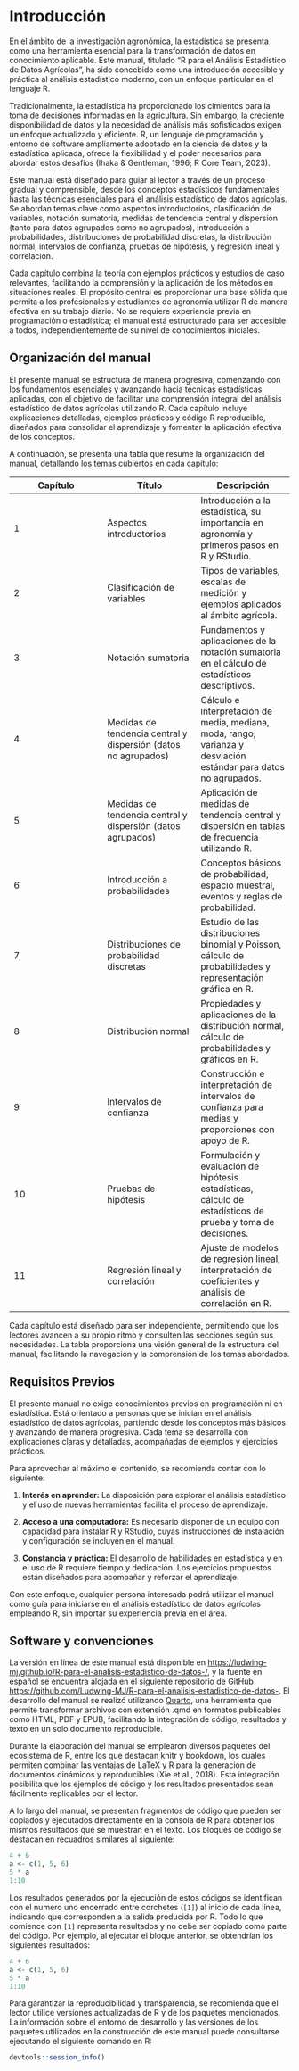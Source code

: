 # Introducción {.unnumbered}

En el ámbito de la investigación agronómica, la estadística se presenta como una herramienta esencial para la transformación de datos en conocimiento aplicable. Este manual, titulado "R para el Análisis Estadístico de Datos Agrícolas", ha sido concebido como una introducción accesible y práctica al análisis estadístico moderno, con un enfoque particular en el lenguaje R.

Tradicionalmente, la estadística ha proporcionado los cimientos para la toma de decisiones informadas en la agricultura. Sin embargo, la creciente disponibilidad de datos y la necesidad de análisis más sofisticados exigen un enfoque actualizado y eficiente. R, un lenguaje de programación y entorno de software ampliamente adoptado en la ciencia de datos y la estadística aplicada, ofrece la flexibilidad y el poder necesarios para abordar estos desafíos (Ihaka & Gentleman, 1996; R Core Team, 2023).

Este manual está diseñado para guiar al lector a través de un proceso gradual y comprensible, desde los conceptos estadísticos fundamentales hasta las técnicas esenciales para el análisis estadístico de datos agrícolas. Se abordan temas clave como aspectos introductorios, clasificación de variables, notación sumatoria, medidas de tendencia central y dispersión (tanto para datos agrupados como no agrupados), introducción a probabilidades, distribuciones de probabilidad discretas, la distribución normal, intervalos de confianza, pruebas de hipótesis, y regresión lineal y correlación.

Cada capítulo combina la teoría con ejemplos prácticos y estudios de caso relevantes, facilitando la comprensión y la aplicación de los métodos en situaciones reales. El propósito central es proporcionar una base sólida que permita a los profesionales y estudiantes de agronomía utilizar R de manera efectiva en su trabajo diario. No se requiere experiencia previa en programación o estadística; el manual está estructurado para ser accesible a todos, independientemente de su nivel de conocimientos iniciales.

## Organización del manual

El presente manual se estructura de manera progresiva, comenzando con los fundamentos esenciales y avanzando hacia técnicas estadísticas aplicadas, con el objetivo de facilitar una comprensión integral del análisis estadístico de datos agrícolas utilizando R. Cada capítulo incluye explicaciones detalladas, ejemplos prácticos y código R reproducible, diseñados para consolidar el aprendizaje y fomentar la aplicación efectiva de los conceptos.

A continuación, se presenta una tabla que resume la organización del manual, detallando los temas cubiertos en cada capítulo:

| Capítulo | Título | Descripción |
|------------------------|------------------------|------------------------|
| 1 | Aspectos introductorios | Introducción a la estadística, su importancia en agronomía y primeros pasos en R y RStudio. |
| 2 | Clasificación de variables | Tipos de variables, escalas de medición y ejemplos aplicados al ámbito agrícola. |
| 3 | Notación sumatoria | Fundamentos y aplicaciones de la notación sumatoria en el cálculo de estadísticos descriptivos. |
| 4 | Medidas de tendencia central y dispersión (datos no agrupados) | Cálculo e interpretación de media, mediana, moda, rango, varianza y desviación estándar para datos no agrupados. |
| 5 | Medidas de tendencia central y dispersión (datos agrupados) | Aplicación de medidas de tendencia central y dispersión en tablas de frecuencia utilizando R. |
| 6 | Introducción a probabilidades | Conceptos básicos de probabilidad, espacio muestral, eventos y reglas de probabilidad. |
| 7 | Distribuciones de probabilidad discretas | Estudio de las distribuciones binomial y Poisson, cálculo de probabilidades y representación gráfica en R. |
| 8 | Distribución normal | Propiedades y aplicaciones de la distribución normal, cálculo de probabilidades y gráficos en R. |
| 9 | Intervalos de confianza | Construcción e interpretación de intervalos de confianza para medias y proporciones con apoyo de R. |
| 10 | Pruebas de hipótesis | Formulación y evaluación de hipótesis estadísticas, cálculo de estadísticos de prueba y toma de decisiones. |
| 11 | Regresión lineal y correlación | Ajuste de modelos de regresión lineal, interpretación de coeficientes y análisis de correlación en R. |

Cada capítulo está diseñado para ser independiente, permitiendo que los lectores avancen a su propio ritmo y consulten las secciones según sus necesidades. La tabla proporciona una visión general de la estructura del manual, facilitando la navegación y la comprensión de los temas abordados.

## Requisitos Previos

El presente manual no exige conocimientos previos en programación ni en estadística. Está orientado a personas que se inician en el análisis estadístico de datos agrícolas, partiendo desde los conceptos más básicos y avanzando de manera progresiva. Cada tema se desarrolla con explicaciones claras y detalladas, acompañadas de ejemplos y ejercicios prácticos.

Para aprovechar al máximo el contenido, se recomienda contar con lo siguiente:

1.  **Interés en aprender:** La disposición para explorar el análisis estadístico y el uso de nuevas herramientas facilita el proceso de aprendizaje.

2.  **Acceso a una computadora:** Es necesario disponer de un equipo con capacidad para instalar R y RStudio, cuyas instrucciones de instalación y configuración se incluyen en el manual.

3.  **Constancia y práctica:** El desarrollo de habilidades en estadística y en el uso de R requiere tiempo y dedicación. Los ejercicios propuestos están diseñados para acompañar y reforzar el aprendizaje.

Con este enfoque, cualquier persona interesada podrá utilizar el manual como guía para iniciarse en el análisis estadístico de datos agrícolas empleando R, sin importar su experiencia previa en el área.

## Software y convenciones

La versión en línea de este manual está disponible en <https://ludwing-mj.github.io/R-para-el-analisis-estadistico-de-datos-/>, y la fuente en español se encuentra alojada en el siguiente repositorio de GitHub <https://github.com/Ludwing-MJ/R-para-el-analisis-estadistico-de-datos->. El desarrollo del manual se realizó utilizando [Quarto](https://quarto.org/), una herramienta que permite transformar archivos con extensión .qmd en formatos publicables como HTML, PDF y EPUB, facilitando la integración de código, resultados y texto en un solo documento reproducible.

Durante la elaboración del manual se emplearon diversos paquetes del ecosistema de R, entre los que destacan knitr y bookdown, los cuales permiten combinar las ventajas de LaTeX y R para la generación de documentos dinámicos y reproducibles (Xie et al., 2018). Esta integración posibilita que los ejemplos de código y los resultados presentados sean fácilmente replicables por el lector.

A lo largo del manual, se presentan fragmentos de código que pueden ser copiados y ejecutados directamente en la consola de R para obtener los mismos resultados que se muestran en el texto. Los bloques de código se destacan en recuadros similares al siguiente:

```r
4 + 6
a <- c(1, 5, 6)
5 * a
1:10
```

Los resultados generados por la ejecución de estos códigos se identifican con el numero uno encerrado entre corchetes (`[1]`) al inicio de cada línea, indicando que corresponden a la salida producida por R. Todo lo que comience con `[1]` representa resultados y no debe ser copiado como parte del código. Por ejemplo, al ejecutar el bloque anterior, se obtendrían los siguientes resultados:

```r
4 + 6
a <- c(1, 5, 6)
5 * a
1:10
```

Para garantizar la reproducibilidad y transparencia, se recomienda que el lector utilice versiones actualizadas de R y de los paquetes mencionados. La información sobre el entorno de desarrollo y las versiones de los paquetes utilizados en la construcción de este manual puede consultarse ejecutando el siguiente comando en R:

```r
devtools::session_info()
```
